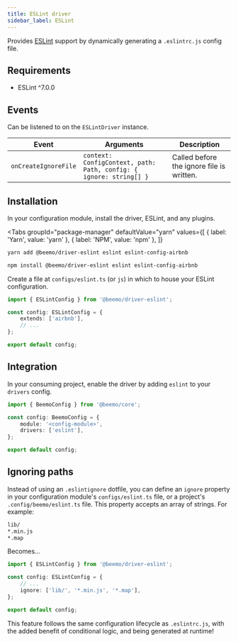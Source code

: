 ```yaml
---
title: ESLint driver
sidebar_label: ESLint
---
```



Provides [ESLint](https://github.com/eslint/eslint) support by dynamically generating a
`.eslintrc.js` config file.

## Requirements

- ESLint ^7.0.0

## Events

Can be listened to on the `ESLintDriver` instance.

| Event                | Arguments                                                          | Description                               |
| -------------------- | ------------------------------------------------------------------ | ----------------------------------------- |
| `onCreateIgnoreFile` | `context: ConfigContext, path: Path, config: { ignore: string[] }` | Called before the ignore file is written. |

## Installation

In your configuration module, install the driver, ESLint, and any plugins.

<Tabs
  groupId="package-manager"
  defaultValue="yarn"
  values={[
    { label: 'Yarn', value: 'yarn' },
    { label: 'NPM', value: 'npm' },
  ]}
>
  <TabItem value="yarn">

```bash
yarn add @beemo/driver-eslint eslint eslint-config-airbnb
```

  </TabItem>
  <TabItem value="npm">

```bash
npm install @beemo/driver-eslint eslint eslint-config-airbnb
```

  </TabItem>
</Tabs>

Create a file at `configs/eslint.ts` (or `js`) in which to house your ESLint configuration.

```ts title="configs/eslint.ts"
import { ESLintConfig } from '@beemo/driver-eslint';

const config: ESLintConfig = {
	extends: ['airbnb'],
	// ...
};

export default config;
```

## Integration

In your consuming project, enable the driver by adding `eslint` to your `drivers` config.

```ts title=".config/beemo.ts"
import { BeemoConfig } from '@beemo/core';

const config: BeemoConfig = {
	module: '<config-module>',
	drivers: ['eslint'],
};

export default config;
```

## Ignoring paths

Instead of using an `.eslintignore` dotfile, you can define an `ignore` property in your
configuration module's `configs/eslint.ts` file, or a project's `.config/beemo/eslint.ts` file. This
property accepts an array of strings. For example:

```bash title=".eslintignore"
lib/
*.min.js
*.map
```

Becomes...

```ts title=".config/beemo/eslint.ts"
import { ESLintConfig } from '@beemo/driver-eslint';

const config: ESLintConfig = {
	// ...
	ignore: ['lib/', '*.min.js', '*.map'],
};

export default config;
```

This feature follows the same configuration lifecycle as `.eslintrc.js`, with the added benefit of
conditional logic, and being generated at runtime!
